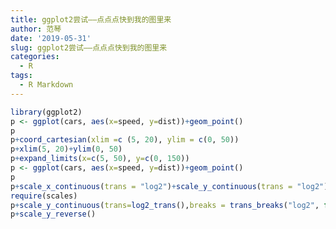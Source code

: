 ```yaml
---
title: ggplot2尝试——点点点快到我的图里来
author: 范琴
date: '2019-05-31'
slug: ggplot2尝试——点点点快到我的图里来
categories:
  - R
tags:
  - R Markdown
---
```

```r
library(ggplot2)
p <- ggplot(cars, aes(x=speed, y=dist))+geom_point()
p
p+coord_cartesian(xlim =c (5, 20), ylim = c(0, 50))
p+xlim(5, 20)+ylim(0, 50)
p+expand_limits(x=c(5, 50), y=c(0, 150))
p <- ggplot(cars, aes(x=speed, y=dist))+geom_point()
p
p+scale_x_continuous(trans = "log2")+scale_y_continuous(trans = "log2")
require(scales)
p+scale_y_continuous(trans=log2_trans(),breaks = trans_breaks("log2", function(x) 2^x),labels=trans_format("log2", math_format(2^.x)))
p+scale_y_reverse()
```
